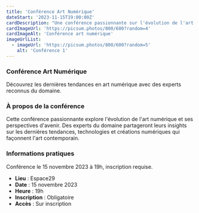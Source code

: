 ```yaml
---
title: 'Conférence Art Numérique'
dateStart: '2023-11-15T19:00:00Z'
cardDescription: "Une conférence passionnante sur l'évolution de l'art numérique et ses perspectives d'avenir."
cardImageUrl: 'https://picsum.photos/800/600?random=4'
cardImageAlt: 'Conférence art numérique'
imageUrlList:
  - imageUrl: 'https://picsum.photos/800/600?random=5'
    alt: 'Conférence 1'
---
```


### Conférence Art Numérique

Découvrez les dernières tendances en art numérique avec des experts reconnus du domaine.

### À propos de la conférence

Cette conférence passionnante explore l'évolution de l'art numérique et ses perspectives d'avenir. Des experts du domaine partageront leurs insights sur les dernières tendances, technologies et créations numériques qui façonnent l'art contemporain.

### Informations pratiques

Conférence le 15 novembre 2023 à 19h, inscription requise.

- **Lieu** : Espace29
- **Date** : 15 novembre 2023
- **Heure** : 19h
- **Inscription** : Obligatoire
- **Accès** : Sur inscription
